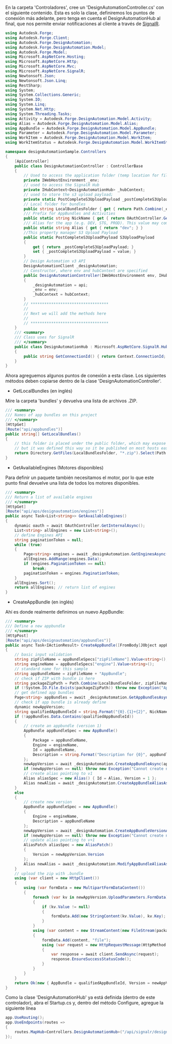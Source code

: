 En la carpeta 'Controladores', cree un 'DesignAutomationController.cs' con el siguiente contenido. Esta es solo la clase, definiremos los puntos de conexión más adelante, pero tenga en cuenta el DesignAutomationHub al final, que nos permite enviar notificaciones al cliente a través de [SignalR](https://learn.microsoft.com/en-us/aspnet/core/signalr/introduction?view=aspnetcore-6.0).

```cs title=DesignAutomationController
using Autodesk.Forge;
using Autodesk.Forge.Client;
using Autodesk.Forge.DesignAutomation;
using Autodesk.Forge.DesignAutomation.Model;
using Autodesk.Forge.Model;
using Microsoft.AspNetCore.Hosting;
using Microsoft.AspNetCore.Http;
using Microsoft.AspNetCore.Mvc;
using Microsoft.AspNetCore.SignalR;
using Newtonsoft.Json;
using Newtonsoft.Json.Linq;
using RestSharp;
using System;
using System.Collections.Generic;
using System.IO;
using System.Linq;
using System.Net.Http;
using System.Threading.Tasks;
using Activity = Autodesk.Forge.DesignAutomation.Model.Activity;
using Alias = Autodesk.Forge.DesignAutomation.Model.Alias;
using AppBundle = Autodesk.Forge.DesignAutomation.Model.AppBundle;
using Parameter = Autodesk.Forge.DesignAutomation.Model.Parameter;
using WorkItem = Autodesk.Forge.DesignAutomation.Model.WorkItem;
using WorkItemStatus = Autodesk.Forge.DesignAutomation.Model.WorkItemStatus;

namespace designAutomationSample.Controllers
{
    [ApiController]
    public class DesignAutomationController : ControllerBase
    {
        // Used to access the application folder (temp location for files & bundles)
        private IWebHostEnvironment _env;
        // used to access the SignalR Hub
        private IHubContext<DesignAutomationHub> _hubContext;
        // used to store the s3 upload payload;
        private static PostCompleteS3UploadPayload _postCompleteS3UploadPayload;
        // Local folder for bundles
        public string LocalBundlesFolder { get { return Path.Combine(_env.WebRootPath, "bundles"); } }
        /// Prefix for AppBundles and Activities
        public static string NickName { get { return OAuthController.GetAppSetting("APS_CLIENT_ID"); } }
        /// Alias for the app (e.g. DEV, STG, PROD). This value may come from an environment variable
        public static string Alias { get { return "dev"; } }
        //This property manager S3 Upload Payload
        public static PostCompleteS3UploadPayload S3UploadPayload
        {
            get { return _postCompleteS3UploadPayload; }
            set { _postCompleteS3UploadPayload = value; }
        }
        // Design Automation v3 API
        DesignAutomationClient _designAutomation;
        // Constructor, where env and hubContext are specified
        public DesignAutomationController(IWebHostEnvironment env, IHubContext<DesignAutomationHub> hubContext, DesignAutomationClient api)
        {
            _designAutomation = api;
            _env = env;
            _hubContext = hubContext;
        }
        // **********************************
        //
        // Next we will add the methods here
        //
        // **********************************
    }
    /// <summary>
    /// Class uses for SignalR
    /// </summary>
    public class DesignAutomationHub : Microsoft.AspNetCore.SignalR.Hub
    {
        public string GetConnectionId() { return Context.ConnectionId; }
    }
}
```

Ahora agreguemos algunos puntos de conexión a esta clase. Los siguientes métodos deben copiarse dentro de la clase 'DesignAutomationController'.

- GetLocalBundles (en inglés)

Mire la carpeta 'bundles' y devuelva una lista de archivos .ZIP.

```cs
/// <summary>
/// Names of app bundles on this project
/// </summary>
[HttpGet]
[Route("api/appbundles")]
public string[] GetLocalBundles()
{
    // this folder is placed under the public folder, which may expose the bundles
    // but it was defined this way so it be published on most hosts easily
    return Directory.GetFiles(LocalBundlesFolder, "*.zip").Select(Path.GetFileNameWithoutExtension).ToArray();
}
```

- GetAvailableEngines (Motores disponibles)

Para definir un paquete también necesitamos el motor, por lo que este punto final devuelve una lista de todos los motores disponibles.

```cs
/// <summary>
/// Return a list of available engines
/// </summary>
[HttpGet]
[Route("api/aps/designautomation/engines")]
public async Task<List<string>> GetAvailableEngines()
{
    dynamic oauth = await OAuthController.GetInternalAsync();
    List<string> allEngines = new List<string>();
    // define Engines API
    string paginationToken = null;
    while (true)
    {
        Page<string> engines = await _designAutomation.GetEnginesAsync(paginationToken);
        allEngines.AddRange(engines.Data);
        if (engines.PaginationToken == null)
            break;
        paginationToken = engines.PaginationToken;
    }
    allEngines.Sort();
    return allEngines; // return list of engines
}
```

- CreateAppBundle (en inglés)

Ahí es donde realmente definimos un nuevo AppBundle:

```cs
/// <summary>
/// Define a new appbundle
/// </summary>
[HttpPost]
[Route("api/aps/designautomation/appbundles")]
public async Task<IActionResult> CreateAppBundle([FromBody]JObject appBundleSpecs)
{
    // basic input validation
    string zipFileName = appBundleSpecs["zipFileName"].Value<string>();
    string engineName = appBundleSpecs["engine"].Value<string>();
    // standard name for this sample
    string appBundleName = zipFileName + "AppBundle";
    // check if ZIP with bundle is here
    string packageZipPath = Path.Combine(LocalBundlesFolder, zipFileName + ".zip");
    if (!System.IO.File.Exists(packageZipPath)) throw new Exception("Appbundle not found at " + packageZipPath);
    // get defined app bundles
    Page<string> appBundles = await _designAutomation.GetAppBundlesAsync();
    // check if app bundle is already define
    dynamic newAppVersion;
    string qualifiedAppBundleId = string.Format("{0}.{1}+{2}", NickName, appBundleName, Alias);
    if (!appBundles.Data.Contains(qualifiedAppBundleId))
    {
        // create an appbundle (version 1)
        AppBundle appBundleSpec = new AppBundle()
        {
            Package = appBundleName,
            Engine = engineName,
            Id = appBundleName,
            Description = string.Format("Description for {0}", appBundleName),
        };
        newAppVersion = await _designAutomation.CreateAppBundleAsync(appBundleSpec);
        if (newAppVersion == null) throw new Exception("Cannot create new app");
        // create alias pointing to v1
        Alias aliasSpec = new Alias() { Id = Alias, Version = 1 };
        Alias newAlias = await _designAutomation.CreateAppBundleAliasAsync(appBundleName, aliasSpec);
    }
    else
    {
        // create new version
        AppBundle appBundleSpec = new AppBundle()
        {
            Engine = engineName,
            Description = appBundleName
        };
        newAppVersion = await _designAutomation.CreateAppBundleVersionAsync(appBundleName, appBundleSpec);
        if (newAppVersion == null) throw new Exception("Cannot create new version");
        // update alias pointing to v+1
        AliasPatch aliasSpec = new AliasPatch()
        {
            Version = newAppVersion.Version
        };
        Alias newAlias = await _designAutomation.ModifyAppBundleAliasAsync(appBundleName, Alias, aliasSpec);
    }
    // upload the zip with .bundle
    using (var client = new HttpClient())
    {
        using (var formData = new MultipartFormDataContent())
        {
            foreach (var kv in newAppVersion.UploadParameters.FormData)
            {
                if (kv.Value != null)
                {
                    formData.Add(new StringContent(kv.Value), kv.Key);
                }
            }
            using (var content = new StreamContent(new FileStream(packageZipPath, FileMode.Open)))
            {
                formData.Add(content, "file");
                using (var request = new HttpRequestMessage(HttpMethod.Post, newAppVersion.UploadParameters.EndpointURL) { Content = formData })
                {
                    var response = await client.SendAsync(request);
                    response.EnsureSuccessStatusCode();
                }
            }
        }
    }
    return Ok(new { AppBundle = qualifiedAppBundleId, Version = newAppVersion.Version });
}
```

Como la clase 'DesignAutomationHub' ya está definida (dentro de este controlador), abra el Startup.cs y, dentro del método Configure, agregue la siguiente línea

```cs
app.UseRouting();
app.UseEndpoints(routes =>
{
    routes.MapHub<Controllers.DesignAutomationHub>("/api/signalr/designautomation");
});
```
